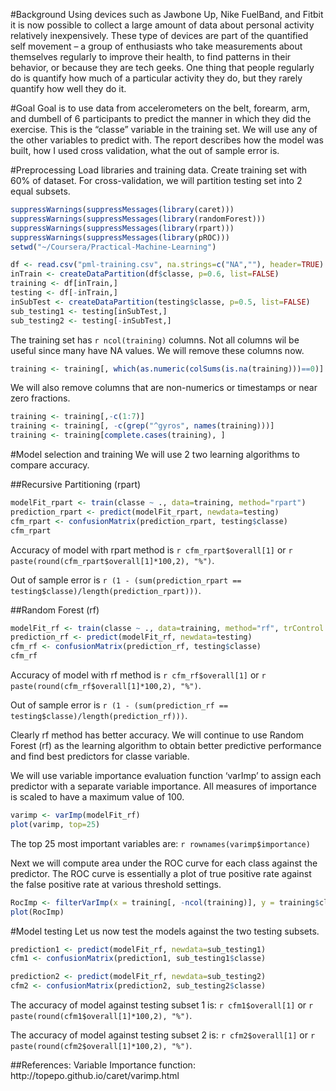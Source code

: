 #Background
Using devices such as Jawbone Up, Nike FuelBand, and Fitbit it is now possible to collect a large amount of data about personal activity relatively inexpensively. These type of devices are part of the quantified self movement – a group of enthusiasts who take measurements about themselves regularly to improve their health, to find patterns in their behavior, or because they are tech geeks. One thing that people regularly do is quantify how much of a particular activity they do, but they rarely quantify how well they do it. 

#Goal
Goal is to use data from accelerometers on the belt, forearm, arm, and dumbell of 6 participants to predict the manner in which they did the exercise. This is the "classe" variable in the training set. We will use any of the other variables to predict with. The report describes how the model was built, how I used cross validation, what the out of sample error is. 

#Preprocessing
Load libraries and training data. Create training set with 60% of dataset. For cross-validation, we will partition testing set into 2 equal subsets.
```r

suppressWarnings(suppressMessages(library(caret)))
suppressWarnings(suppressMessages(library(randomForest)))
suppressWarnings(suppressMessages(library(rpart)))
suppressWarnings(suppressMessages(library(pROC)))
setwd("~/Coursera/Practical-Machine-Learning")

df <- read.csv("pml-training.csv", na.strings=c("NA",""), header=TRUE)
inTrain <- createDataPartition(df$classe, p=0.6, list=FALSE)
training <- df[inTrain,]
testing <- df[-inTrain,]
inSubTest <- createDataPartition(testing$classe, p=0.5, list=FALSE)
sub_testing1 <- testing[inSubTest,]
sub_testing2 <- testing[-inSubTest,]

```

The training set has `r ncol(training)` columns. Not all columns wil be useful since many have NA values. We will remove these columns now.
```r
training <- training[, which(as.numeric(colSums(is.na(training)))==0)]
```

We will also remove columns that are non-numerics or timestamps or near zero fractions.
```r
training <- training[,-c(1:7)]
training <- training[, -c(grep("^gyros", names(training)))]
training <- training[complete.cases(training), ]
```

#Model selection and training
We will use 2 two learning algorithms to compare accuracy.

##Recursive Partitioning (rpart)
```r
modelFit_rpart <- train(classe ~ ., data=training, method="rpart") 
prediction_rpart <- predict(modelFit_rpart, newdata=testing)
cfm_rpart <- confusionMatrix(prediction_rpart, testing$classe)
cfm_rpart

```
Accuracy of model with rpart method is `r cfm_rpart$overall[1]` or `r paste(round(cfm_rpart$overall[1]*100,2), "%")`.

Out of sample error is `r (1 - (sum(prediction_rpart == testing$classe)/length(prediction_rpart)))`.

##Random Forest (rf)
```r
modelFit_rf <- train(classe ~ ., data=training, method="rf", trControl = trainControl(method="cv")) 
prediction_rf <- predict(modelFit_rf, newdata=testing)
cfm_rf <- confusionMatrix(prediction_rf, testing$classe)
cfm_rf

```

Accuracy of model with rf method is `r cfm_rf$overall[1]` or `r paste(round(cfm_rf$overall[1]*100,2), "%")`.

Out of sample error is `r (1 - (sum(prediction_rf == testing$classe)/length(prediction_rf)))`.

Clearly rf method has better accuracy. We will continue to use Random Forest (rf) as the learning algorithm to obtain better predictive performance and find best predictors for classe variable.

We will use variable importance evaluation function 'varImp' to assign each predictor with a separate variable importance. All measures of importance is scaled to have a maximum value of 100. 

```r
varimp <- varImp(modelFit_rf)
plot(varimp, top=25)
```

The top 25 most important variables are:
`r rownames(varimp$importance)`

Next we will compute area under the ROC curve for each class against the predictor. The ROC curve is essentially a plot of true positive rate against the false positive rate at various threshold settings.
```r
RocImp <- filterVarImp(x = training[, -ncol(training)], y = training$classe)
plot(RocImp)
```

#Model testing
Let us now test the models against the two testing subsets.
```r
prediction1 <- predict(modelFit_rf, newdata=sub_testing1)
cfm1 <- confusionMatrix(prediction1, sub_testing1$classe)

prediction2 <- predict(modelFit_rf, newdata=sub_testing2)
cfm2 <- confusionMatrix(prediction2, sub_testing2$classe)

```

The accuracy of model against testing subset 1 is: `r cfm1$overall[1]` or `r paste(round(cfm1$overall[1]*100,2), "%")`.

The accuracy of model against testing subset 2 is: `r cfm2$overall[1]` or `r paste(round(cfm2$overall[1]*100,2), "%")`.

##References:
Variable Importance function: http://topepo.github.io/caret/varimp.html
